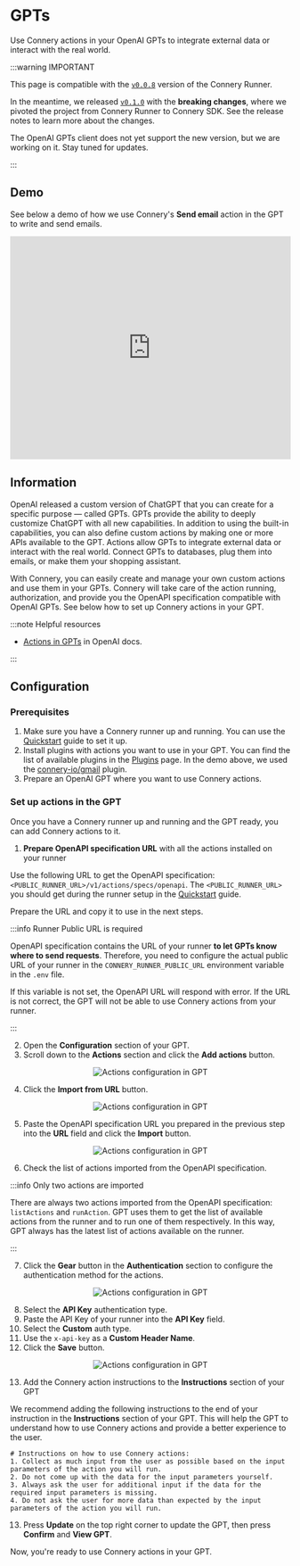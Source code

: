 # GPTs

Use Connery actions in your OpenAI GPTs to integrate external data or interact with the real world.

:::warning IMPORTANT

This page is compatible with the [`v0.0.8`](https://github.com/connery-io/connery/releases/tag/v0.0.8) version of the Connery Runner.

In the meantime, we released [`v0.1.0`](https://github.com/connery-io/connery/releases/tag/v0.1.0) with the **breaking changes**, where we pivoted the project from Connery Runner to Connery SDK.
See the release notes to learn more about the changes.

The OpenAI GPTs client does not yet support the new version, but we are working on it. Stay tuned for updates.

:::

## Demo

See below a demo of how we use Connery's **Send email** action in the GPT to write and send emails.

<iframe
  width="100%"
  height="400"
  src="https://www.youtube.com/embed/td9Y_6mlV10?si=jQef1IjqBwyoUD4P&amp;controls=0"
  title="YouTube video player"
  frameborder="0"
  allow="accelerometer; autoplay; clipboard-write; encrypted-media; gyroscope; picture-in-picture; web-share"
  allowfullscreen
></iframe>

## Information

OpenAI released a custom version of ChatGPT that you can create for a specific purpose — called GPTs.
GPTs provide the ability to deeply customize ChatGPT with all new capabilities.
In addition to using the built-in capabilities, you can also define custom actions by making one or more APIs available to the GPT.
Actions allow GPTs to integrate external data or interact with the real world.
Connect GPTs to databases, plug them into emails, or make them your shopping assistant.

With Connery, you can easily create and manage your own custom actions and use them in your GPTs.
Connery will take care of the action running, authorization, and provide you the OpenAPI specification compatible with OpenAI GPTs.
See below how to set up Connery actions in your GPT.

:::note Helpful resources

- [Actions in GPTs](https://platform.openai.com/docs/actions) in OpenAI docs.

:::

## Configuration

### Prerequisites

1. Make sure you have a Connery runner up and running.
   You can use the [Quickstart](/docs/quickstart/) guide to set it up.
2. Install plugins with actions you want to use in your GPT.
   You can find the list of available plugins in the [Plugins](/docs/plugins/) page.
   In the demo above, we used the [connery-io/gmail](https://github.com/connery-io/gmail) plugin.
3. Prepare an OpenAI GPT where you want to use Connery actions.

### Set up actions in the GPT

Once you have a Connery runner up and running and the GPT ready, you can add Connery actions to it.

1. **Prepare OpenAPI specification URL** with all the actions installed on your runner

Use the following URL to get the OpenAPI specification: `<PUBLIC_RUNNER_URL>/v1/actions/specs/openapi`.
The `<PUBLIC_RUNNER_URL>` you should get during the runner setup in the [Quickstart](/docs/quickstart/) guide.

Prepare the URL and copy it to use in the next steps.

:::info Runner Public URL is required

OpenAPI specification contains the URL of your runner **to let GPTs know where to send requests**.
Therefore, you need to configure the actual public URL of your runner in the `CONNERY_RUNNER_PUBLIC_URL` environment variable in the `.env` file.

If this variable is not set, the OpenAPI URL will respond with error. If the URL is not correct, the GPT will not be able to use Connery actions from your runner.

:::

2. Open the **Configuration** section of your GPT.
3. Scroll down to the **Actions** section and click the **Add actions** button.

<p align="center">
  <img
    src="/img/openai/actions-configuration-in-gpt-1@2x.png"
    alt="Actions configuration in GPT"
  />
</p>

4. Click the **Import from URL** button.

<p align="center">
  <img
    src="/img/openai/actions-configuration-in-gpt-2@2x.png"
    alt="Actions configuration in GPT"
  />
</p>

5. Paste the OpenAPI specification URL you prepared in the previous step into the **URL** field and click the **Import** button.

<p align="center">
  <img
    src="/img/openai/actions-configuration-in-gpt-3@2x.png"
    alt="Actions configuration in GPT"
  />
</p>

6. Check the list of actions imported from the OpenAPI specification.

:::info Only two actions are imported

There are always two actions imported from the OpenAPI specification: `listActions` and `runAction`.
GPT uses them to get the list of available actions from the runner and to run one of them respectively.
In this way, GPT always has the latest list of actions available on the runner.

:::

7. Click the **Gear** button in the **Authentication** section to configure the authentication method for the actions.

<p align="center">
  <img
    src="/img/openai/actions-configuration-in-gpt-4@2x.png"
    alt="Actions configuration in GPT"
  />
</p>

8. Select the **API Key** authentication type.
9. Paste the API Key of your runner into the **API Key** field.
10. Select the **Custom** auth type.
11. Use the `x-api-key` as a **Custom Header Name**.
12. Click the **Save** button.

<p align="center">
  <img
    src="/img/openai/actions-configuration-in-gpt-5@2x.png"
    alt="Actions configuration in GPT"
  />
</p>

13. Add the Connery action instructions to the **Instructions** section of your GPT

We recommend adding the following instructions to the end of your instruction in the **Instructions** section of your GPT.
This will help the GPT to understand how to use Connery actions and provide a better experience to the user.

```text
# Instructions on how to use Connery actions:
1. Collect as much input from the user as possible based on the input parameters of the action you will run.
2. Do not come up with the data for the input parameters yourself.
3. Always ask the user for additional input if the data for the required input parameters is missing.
4. Do not ask the user for more data than expected by the input parameters of the action you will run.
```

13. Press **Update** on the top right corner to update the GPT, then press **Confirm** and **View GPT**.

Now, you're ready to use Connery actions in your GPT.
